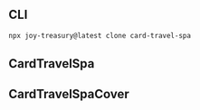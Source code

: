 
<Meta title="Card/Travel/Spa" />

## CLI

```sh
npx joy-treasury@latest clone card-travel-spa
```

## CardTravelSpa

<Source code={raw} language="tsx" />

## CardTravelSpaCover

<Source code={raw2} language="tsx" />
